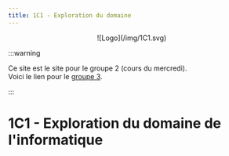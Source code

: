 ```yaml
---
title: 1C1 - Exploration du domaine
---
```



<center>
  ![Logo](/img/1C1.svg)
</center> 

:::warning

Ce site est le site pour le groupe 2 (cours du mercredi).<br/>
Voici le lien pour le [groupe 3](https://archambaultv-prof.github.io/2025A-420-1C1-MA/g3/).

:::

# 1C1 - Exploration du domaine de l'informatique

<SharedIndex />
